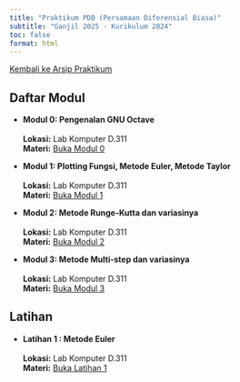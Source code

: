 ```yaml
---
title: "Praktikum PDB (Persamaan Diferensial Biasa)"
subtitle: "Ganjil 2025 - Kurikulum 2024"
toc: false
format: html
---
```


<a href="../../../../praktikum.qmd" class="btn btn-outline-primary mb-4">
<i class="fa-solid fa-arrow-left"></i> Kembali ke Arsip Praktikum
</a>

::: {.panel-tabset}

## Daftar Modul

-   **Modul 0: Pengenalan GNU Octave**
    <br> <i class="fa-solid fa-calendar-days" aria-hidden="true"></i>
    <br> <i class="fa-solid fa-location-dot" aria-hidden="true"></i> **Lokasi:** Lab Komputer D.311 
    <br> <i class="fa-solid fa-book" aria-hidden="true"></i> **Materi:** [Buka Modul 0](./modul0.ipynb)

-   **Modul 1: Plotting Fungsi, Metode Euler, Metode Taylor**
    <br> <i class="fa-solid fa-calendar-days" aria-hidden="true"></i>
    <br> <i class="fa-solid fa-location-dot" aria-hidden="true"></i> **Lokasi:** Lab Komputer D.311 
    <br> <i class="fa-solid fa-book" aria-hidden="true"></i> **Materi:** [Buka Modul 1](./modul1.ipynb)

-   **Modul 2: Metode Runge-Kutta dan variasinya**
    <br> <i class="fa-solid fa-calendar-days" aria-hidden="true"></i>
    <br> <i class="fa-solid fa-location-dot" aria-hidden="true"></i> **Lokasi:** Lab Komputer D.311 
    <br> <i class="fa-solid fa-book" aria-hidden="true"></i> **Materi:** [Buka Modul 2](./modul2.ipynb)

-   **Modul 3: Metode Multi-step dan variasinya**
    <br> <i class="fa-solid fa-calendar-days" aria-hidden="true"></i>
    <br> <i class="fa-solid fa-location-dot" aria-hidden="true"></i> **Lokasi:** Lab Komputer D.311 
    <br> <i class="fa-solid fa-book" aria-hidden="true"></i> **Materi:** [Buka Modul 3](./modul3.ipynb)

## Latihan 

-   **Latihan 1 : Metode Euler**
    <br> <i class="fa-solid fa-calendar-days" aria-hidden="true"></i>
    <br> <i class="fa-solid fa-location-dot" aria-hidden="true"></i> **Lokasi:** Lab Komputer D.311 
    <br> <i class="fa-solid fa-book" aria-hidden="true"></i> **Materi:** [Buka Latihan 1](./latihan1.ipynb)

:::